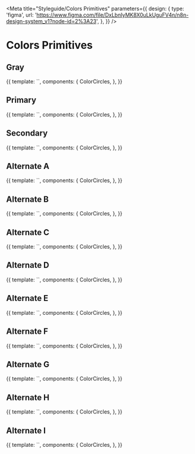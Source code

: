 
<Meta
	title="Styleguide/Colors Primitives"
	parameters={{
		design: {
			type: 'figma',
			url: 'https://www.figma.com/file/DxLbnIyMK8X0uLkUguFV4n/n8n-design-system_v1?node-id=2%3A23',
		},
	}}
/>

# Colors Primitives

## Gray

<Canvas>
	<Story name="gray">
		{{
			template: `<color-circles :colors="['--prim-gray-820', '--prim-gray-740', '--prim-gray-670', '--prim-gray-540', '--prim-gray-490', '--prim-gray-420', '--prim-gray-320', '--prim-gray-200', '--prim-gray-120', '--prim-gray-70', '--prim-gray-40', '--prim-gray-10', '--prim-gray-0']" />`,
			components: {
				ColorCircles,
			},
		}}
	</Story>
</Canvas>

## Primary

<Canvas>
	<Story name="primary">
		{{
			template: `<color-circles :colors="['--prim-color-primary-shade-100', '--prim-color-primary', '--prim-color-primary-tint-100', '--prim-color-primary-tint-200', '--prim-color-primary-tint-250', '--prim-color-primary-tint-300']" />`,
			components: {
				ColorCircles,
			},
		}}
	</Story>
</Canvas>

## Secondary

<Canvas>
	<Story name="secondary">
		{{
			template: `<color-circles :colors="['--prim-color-secondary-shade-100', '--prim-color-secondary', '--prim-color-secondary-tint-300', '--prim-color-secondary-tint-400']" />`,
			components: {
				ColorCircles,
			},
		}}
	</Story>
</Canvas>

## Alternate A

<Canvas>
	<Story name="alternate-a">
		{{
			template: `<color-circles :colors="['--prim-color-alt-a-shade-100', '--prim-color-alt-a', '--prim-color-alt-a-tint-300', '--prim-color-alt-a-tint-500', '--prim-color-alt-a-tint-550']" />`,
			components: {
				ColorCircles,
			},
		}}
	</Story>
</Canvas>

## Alternate B

<Canvas>
	<Story name="alternate-b">
		{{
			template: `<color-circles :colors="['--prim-color-alt-b-shade-100', '--prim-color-alt-b', '--prim-color-alt-b-tint-250', '--prim-color-alt-b-tint-400']" />`,
			components: {
				ColorCircles,
			},
		}}
	</Story>
</Canvas>

## Alternate C

<Canvas>
	<Story name="alternate-c">
		{{
			template: `<color-circles :colors="['--prim-color-alt-c-shade-100', '--prim-color-alt-c', '--prim-color-alt-c-tint-150', '--prim-color-alt-c-tint-400', '--prim-color-alt-c-tint-450']" />`,
			components: {
				ColorCircles,
			},
		}}
	</Story>
</Canvas>

## Alternate D

<Canvas>
	<Story name="alternate-d">
		{{
			template: `<color-circles :colors="['--prim-color-alt-d', '--prim-color-alt-d-tint-100']" />`,
			components: {
				ColorCircles,
			},
		}}
	</Story>
</Canvas>

## Alternate E

<Canvas>
	<Story name="alternate-e">
		{{
			template: `<color-circles :colors="['--prim-color-alt-e', '--prim-color-alt-e-shade-100']" />`,
			components: {
				ColorCircles,
			},
		}}
	</Story>
</Canvas>

## Alternate F

<Canvas>
	<Story name="alternate-f">
		{{
			template: `<color-circles :colors="['--prim-color-alt-f']" />`,
			components: {
				ColorCircles,
			},
		}}
	</Story>
</Canvas>

## Alternate G

<Canvas>
	<Story name="alternate-g">
		{{
			template: `<color-circles :colors="['--prim-color-alt-g']" />`,
			components: {
				ColorCircles,
			},
		}}
	</Story>
</Canvas>

## Alternate H

<Canvas>
	<Story name="alternate-h">
		{{
			template: `<color-circles :colors="['--prim-color-alt-h']" />`,
			components: {
				ColorCircles,
			},
		}}
	</Story>
</Canvas>

## Alternate I

<Canvas>
	<Story name="alternate-i">
		{{
			template: `<color-circles :colors="['--prim-color-alt-i']" />`,
			components: {
				ColorCircles,
			},
		}}
	</Story>
</Canvas>


